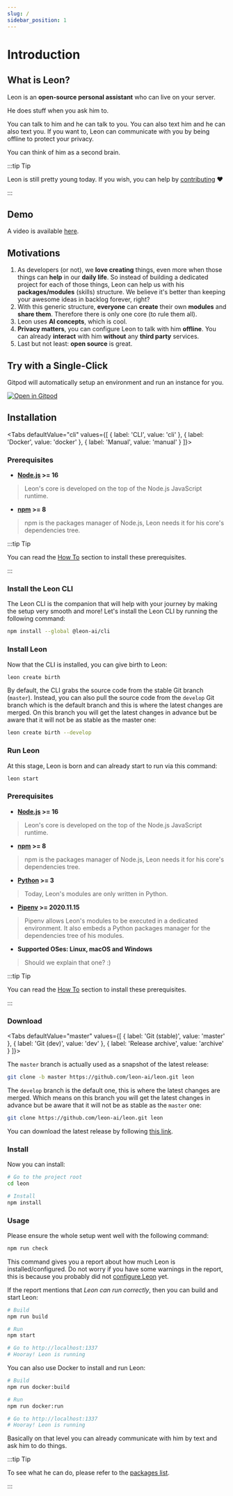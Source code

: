 ```yaml
---
slug: /
sidebar_position: 1
---
```


# Introduction

## What is Leon?

Leon is an **open-source personal assistant** who can live on your server.

He does stuff when you ask him to.

You can talk to him and he can talk to you.
You can also text him and he can also text you.
If you want to, Leon can communicate with you by being offline to protect your privacy.

You can think of him as a second brain.

:::tip Tip

Leon is still pretty young today. If you wish, you can help by [contributing](https://github.com/leon-ai/leon/blob/develop/.github/CONTRIBUTING.md) ❤️

:::

## Demo

A video is available [here](https://www.youtube.com/watch?v=p7GRGiicO1c).

## Motivations

1. As developers (or not), we **love creating** things, even more when those things can **help** in our **daily life**. So instead of building a dedicated project for each of those things, Leon can help us with his **packages/modules** (skills) structure. We believe it's better than keeping your awesome ideas in backlog forever, right?
2. With this generic structure, **everyone** can **create** their own **modules** and **share them**. Therefore there is only one core (to rule them all).
3. Leon uses **AI concepts**, which is cool.
4. **Privacy matters**, you can configure Leon to talk with him **offline**. You can already **interact** with him **without** any **third party** services.
5. Last but not least: **open source** is great.

## Try with a Single-Click

Gitpod will automatically setup an environment and run an instance for you.

[![Open in Gitpod](https://gitpod.io/button/open-in-gitpod.svg)](https://gitpod.io/#https://github.com/leon-ai/leon)

## Installation


<Tabs
  defaultValue="cli"
  values={[
    { label: 'CLI', value: 'cli' },
    { label: 'Docker', value: 'docker' },
    { label: 'Manual', value: 'manual' }
]}>
  <TabItem value="cli">

### Prerequisites

- **[Node.js](https://nodejs.org/) >= 16**
> Leon's core is developed on the top of the Node.js JavaScript runtime.
- **[npm](https://npmjs.com/) >= 8**
> npm is the packages manager of Node.js, Leon needs it for his core's dependencies tree.

:::tip Tip

You can read the [How To](/how-to/) section to install these prerequisites.

:::

### Install the Leon CLI

The Leon CLI is the companion that will help with your journey by making the setup very smooth and more!
Let's install the Leon CLI by running the following command:

```bash
npm install --global @leon-ai/cli
```

### Install Leon

Now that the CLI is installed, you can give birth to Leon:

```bash
leon create birth
```

By default, the CLI grabs the source code from the stable Git branch (`master`). Instead, you can also pull the source code from the `develop` Git branch which is the default branch and this is where the latest changes are merged.
On this branch you will get the latest changes in advance but be aware that it will not be as stable as the master one:

```bash
leon create birth --develop
```

### Run Leon

At this stage, Leon is born and can already start to run via this command:

```bash
leon start
```

  </TabItem>
  <TabItem value="manual">

### Prerequisites

- **[Node.js](https://nodejs.org/) >= 16**
> Leon's core is developed on the top of the Node.js JavaScript runtime.
- **[npm](https://npmjs.com/) >= 8**
> npm is the packages manager of Node.js, Leon needs it for his core's dependencies tree.
- **[Python](https://www.python.org/downloads/) >= 3**
> Today, Leon's modules are only written in Python.
- **[Pipenv](https://docs.pipenv.org) >= 2020.11.15**
> Pipenv allows Leon's modules to be executed in a dedicated environment. It also embeds a Python packages manager for the dependencies tree of his modules.
- **Supported OSes: Linux, macOS and Windows**
> Should we explain that one? :)

:::tip Tip

You can read the [How To](/how-to/) section to install these prerequisites.

:::

### Download

<Tabs
  defaultValue="master"
  values={[
    { label: 'Git (stable)', value: 'master' },
    { label: 'Git (dev)', value: 'dev' },
    { label: 'Release archive', value: 'archive' }
  ]}>
  <TabItem value="master">

The `master` branch is actually used as a snapshot of the latest release:

```bash
git clone -b master https://github.com/leon-ai/leon.git leon
```

  </TabItem>
  <TabItem value="dev">

The `develop` branch is the default one, this is where the latest changes are merged. Which means on this branch you will get the latest changes in advance but be aware that it will not be as stable as the `master` one:

```bash
git clone https://github.com/leon-ai/leon.git leon
```

  </TabItem>
  <TabItem value="archive">

You can download the latest release by following [this link](https://github.com/leon-ai/leon/releases/latest).

  </TabItem>
</Tabs>

### Install

Now you can install:

```bash
# Go to the project root
cd leon

# Install
npm install
```

### Usage

Please ensure the whole setup went well with the following command:

```bash
npm run check
```

This command gives you a report about how much Leon is installed/configured. Do not worry if you have some warnings in the report, this is because you probably did not [configure Leon](/configuration) yet.

If the report mentions that *Leon can run correctly*, then you can build and start Leon:

```bash
# Build
npm run build

# Run
npm start

# Go to http://localhost:1337
# Hooray! Leon is running
```

  </TabItem>
  <TabItem value="docker">

You can also use Docker to install and run Leon:

```bash
# Build
npm run docker:build

# Run
npm run docker:run

# Go to http://localhost:1337
# Hooray! Leon is running
```

  </TabItem>
</Tabs>

Basically on that level you can already communicate with him by text and ask him to do things.

:::tip Tip

To see what he can do, please refer to the [packages list](https://github.com/leon-ai/leon/tree/develop/packages).

:::
